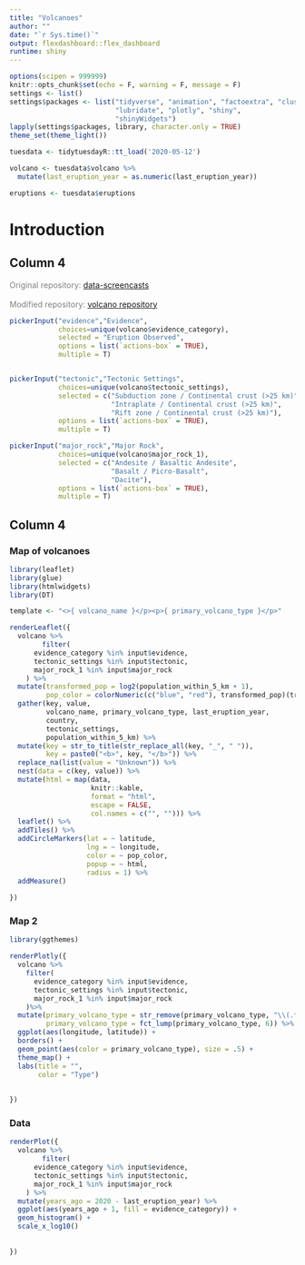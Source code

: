 ```yaml
---
title: "Volcanoes"
author: ""
date: "`r Sys.time()`"
output: flexdashboard::flex_dashboard
runtime: shiny
---
```

```r
options(scipen = 999999)
knitr::opts_chunk$set(echo = F, warning = F, message = F)
settings <- list()
settings$packages <- list("tidyverse", "animation", "factoextra", "cluster",
                          "lubridate", "plotly", "shiny",
                          "shinyWidgets")
lapply(settings$packages, library, character.only = TRUE)
theme_set(theme_light())
```

```r
tuesdata <- tidytuesdayR::tt_load('2020-05-12')

volcano <- tuesdata$volcano %>%
  mutate(last_eruption_year = as.numeric(last_eruption_year))

eruptions <- tuesdata$eruptions
```

Introduction {data-icon="fa-atlas"}
=====================================     

Column 4{data-width=150}
-------------------------------------

<font color = "#808080">
Original repository: [data-screencasts](https://github.com/dgrtwo/data-screencasts.git)
<br>
<br>
Modified repository:
[volcano repository](https://bitbucket.roche.com/stash/projects/BIIS_AA/repos/validated-error-model/)
</font>


```r

pickerInput("evidence","Evidence", 
            choices=unique(volcano$evidence_category), 
            selected = "Eruption Observed",
            options = list(`actions-box` = TRUE),
            multiple = T)


pickerInput("tectonic","Tectonic Settings", 
            choices=unique(volcano$tectonic_settings), 
            selected = c("Subduction zone / Continental crust (>25 km)",
                         "Intraplate / Continental crust (>25 km)",
                         "Rift zone / Continental crust (>25 km)"),
            options = list(`actions-box` = TRUE),
            multiple = T)

pickerInput("major_rock","Major Rock", 
            choices=unique(volcano$major_rock_1), 
            selected = c("Andesite / Basaltic Andesite",
                         "Basalt / Picro-Basalt",
                         "Dacite"),
            options = list(`actions-box` = TRUE),
            multiple = T)

```


Column 4 {.tabset}
-------------------------------------

### Map of volcanoes 

```r
library(leaflet)
library(glue)
library(htmlwidgets)
library(DT)

template <- "<>{ volcano_name }</p><p>{ primary_volcano_type }</p>"

renderLeaflet({
  volcano %>%
        filter(
      evidence_category %in% input$evidence,
      tectonic_settings %in% input$tectonic,
      major_rock_1 %in% input$major_rock
    ) %>% 
  mutate(transformed_pop = log2(population_within_5_km + 1),
         pop_color = colorNumeric(c("blue", "red"), transformed_pop)(transformed_pop)) %>%
  gather(key, value,
         volcano_name, primary_volcano_type, last_eruption_year,
         country,
         tectonic_settings,
         population_within_5_km) %>%
  mutate(key = str_to_title(str_replace_all(key, "_", " ")),
         key = paste0("<b>", key, "</b>")) %>%
  replace_na(list(value = "Unknown")) %>%
  nest(data = c(key, value)) %>%
  mutate(html = map(data,
                    knitr::kable,
                    format = "html",
                    escape = FALSE,
                    col.names = c("", ""))) %>%
  leaflet() %>%
  addTiles() %>%
  addCircleMarkers(lat = ~ latitude,
                   lng = ~ longitude,
                   color = ~ pop_color,
                   popup = ~ html,
                   radius = 1) %>%
  addMeasure()
  
})

```

### Map 2

```r
library(ggthemes)

renderPlotly({
  volcano %>%
    filter(
      evidence_category %in% input$evidence,
      tectonic_settings %in% input$tectonic,
      major_rock_1 %in% input$major_rock
    )%>%
  mutate(primary_volcano_type = str_remove(primary_volcano_type, "\\(.*\\)"),
         primary_volcano_type = fct_lump(primary_volcano_type, 6)) %>%
  ggplot(aes(longitude, latitude)) +
  borders() +
  geom_point(aes(color = primary_volcano_type), size = .5) +
  theme_map() +
  labs(title = "",
       color = "Type")
  
  
})
```


### Data

```r
renderPlot({
  volcano %>%
        filter(
      evidence_category %in% input$evidence,
      tectonic_settings %in% input$tectonic,
      major_rock_1 %in% input$major_rock
    ) %>% 
  mutate(years_ago = 2020 - last_eruption_year) %>%
  ggplot(aes(years_ago + 1, fill = evidence_category)) +
  geom_histogram() +
  scale_x_log10()
  
  
})


```



